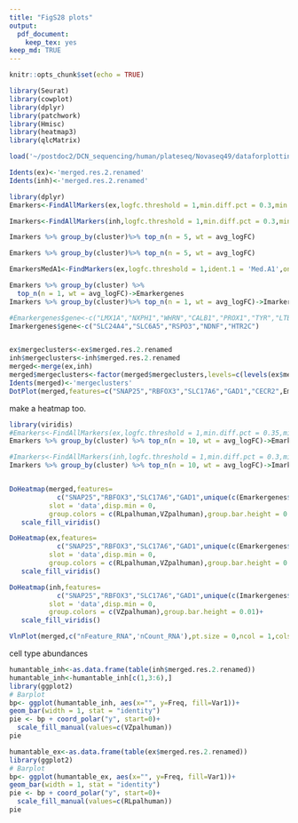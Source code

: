 ```yaml
---
title: "FigS28 plots"
output: 
  pdf_document: 
    keep_tex: yes
keep_md: TRUE
---
```


```r
knitr::opts_chunk$set(echo = TRUE)
```


```r
library(Seurat)
library(cowplot)
library(dplyr)
library(patchwork)
library(Hmisc)
library(heatmap3)
library(qlcMatrix)
```

```r
load('~/postdoc2/DCN_sequencing/human/plateseq/Novaseq49/dataforplotting.RData')
```


```r
Idents(ex)<-'merged.res.2.renamed'
Idents(inh)<-'merged.res.2.renamed'

library(dplyr)
Emarkers<-FindAllMarkers(ex,logfc.threshold = 1,min.diff.pct = 0.3,min.pct = 0.4)

Imarkers<-FindAllMarkers(inh,logfc.threshold = 1,min.diff.pct = 0.3,min.pct = 0.4)

```
```r
Imarkers %>% group_by(cluster)%>% top_n(n = 5, wt = avg_logFC)
```
```r
Emarkers %>% group_by(cluster)%>% top_n(n = 5, wt = avg_logFC)
```
```r
EmarkersMedA1<-FindMarkers(ex,logfc.threshold = 1,ident.1 = 'Med.A1',only.pos = T)
```


```r
Emarkers %>% group_by(cluster) %>% 
  top_n(n = 1, wt = avg_logFC)->Emarkergenes
Imarkers %>% group_by(cluster)%>% top_n(n = 1, wt = avg_logFC)->Imarkergenes

#Emarkergenes$gene<-c("LMX1A","NXPH1","WHRN","CALB1","PROX1","TYR","LTBP2")
Imarkergenes$gene<-c("SLC24A4","SLC6A5","RSPO3","NDNF","HTR2C")


ex$mergeclusters<-ex$merged.res.2.renamed
inh$mergeclusters<-inh$merged.res.2.renamed
merged<-merge(ex,inh)
merged$mergeclusters<-factor(merged$mergeclusters,levels=c(levels(ex$merged.res.2.renamed),levels(inh$merged.res.2.renamed)))
Idents(merged)<-'mergeclusters'
DotPlot(merged,features=c("SNAP25","RBFOX3","SLC17A6","GAD1","CECR2",Emarkergenes$gene[2:11],Imarkergenes$gene),assay = 'RNA') + RotatedAxis()+coord_flip()
```



make a heatmap too.

```r
library(viridis)
#Emarkers<-FindAllMarkers(ex,logfc.threshold = 1,min.diff.pct = 0.35,min.pct = 0.4)
Emarkers %>% group_by(cluster) %>% top_n(n = 10, wt = avg_logFC)->Emarkergenes

#Imarkers<-FindAllMarkers(inh,logfc.threshold = 1,min.diff.pct = 0.3,min.pct = 0.4)
Imarkers %>% group_by(cluster) %>% top_n(n = 10, wt = avg_logFC)->Imarkergenes


DoHeatmap(merged,features=
            c("SNAP25","RBFOX3","SLC17A6","GAD1",unique(c(Emarkergenes$gene,Imarkergenes$gene))),
          slot = 'data',disp.min = 0,
          group.colors = c(RLpalhuman,VZpalhuman),group.bar.height = 0.01)+
   scale_fill_viridis()

```
```r
DoHeatmap(ex,features=
            c("SNAP25","RBFOX3","SLC17A6","GAD1",unique(c(Emarkergenes$gene))),
          slot = 'data',disp.min = 0,
          group.colors = c(RLpalhuman,VZpalhuman),group.bar.height = 0.01)+
   scale_fill_viridis()
```



```r
DoHeatmap(inh,features=
            c("SNAP25","RBFOX3","SLC17A6","GAD1",unique(c(Imarkergenes$gene))),
          slot = 'data',disp.min = 0,
          group.colors = c(VZpalhuman),group.bar.height = 0.01)+
   scale_fill_viridis()

```




```r
VlnPlot(merged,c("nFeature_RNA",'nCount_RNA'),pt.size = 0,ncol = 1,cols=c(RLpalhuman,VZpalhuman))
```

cell type abundances

```r
humantable_inh<-as.data.frame(table(inh$merged.res.2.renamed))
humantable_inh<-humantable_inh[c(1,3:6),]
library(ggplot2)
# Barplot
bp<- ggplot(humantable_inh, aes(x="", y=Freq, fill=Var1))+
geom_bar(width = 1, stat = "identity")
pie <- bp + coord_polar("y", start=0)+
  scale_fill_manual(values=c(VZpalhuman))
pie
```
```r
humantable_ex<-as.data.frame(table(ex$merged.res.2.renamed))
library(ggplot2)
# Barplot
bp<- ggplot(humantable_ex, aes(x="", y=Freq, fill=Var1))+
geom_bar(width = 1, stat = "identity")
pie <- bp + coord_polar("y", start=0)+
  scale_fill_manual(values=c(RLpalhuman))
pie
```


```r

```














